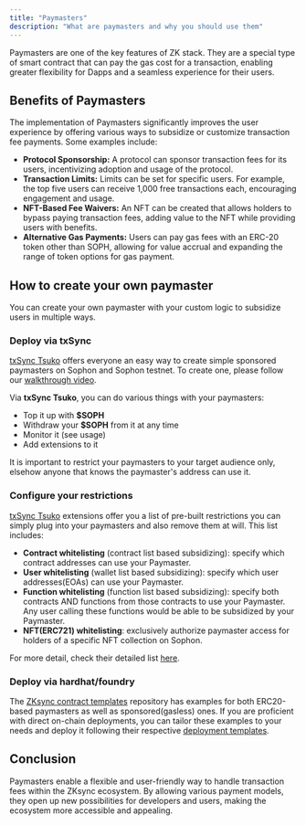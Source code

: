 ```yaml
---
title: "Paymasters"
description: "What are paymasters and why you should use them"
---
```


Paymasters are one of the key features of ZK stack. They are a special type of smart contract that can pay the gas cost for a transaction, enabling greater flexibility for Dapps and a seamless experience for their users.

## Benefits of Paymasters

The implementation of Paymasters significantly improves the user experience by offering various ways to subsidize or customize transaction fee payments. Some examples include:

- **Protocol Sponsorship:** A protocol can sponsor transaction fees for its users, incentivizing adoption and usage of the protocol.
- **Transaction Limits:** Limits can be set for specific users. For example, the top five users can receive 1,000 free transactions each, encouraging engagement and usage.
- **NFT-Based Fee Waivers:** An NFT can be created that allows holders to bypass paying transaction fees, adding value to the NFT while providing users with benefits.
- **Alternative Gas Payments:** Users can pay gas fees with an ERC-20 token other than SOPH, allowing for value accrual and expanding the range of token options for gas payment.

## How to create your own paymaster

You can create your own paymaster with your custom logic to subsidize users in multiple ways.

### Deploy via txSync

[txSync Tsuko](https://app.txsync.io/tsuko) offers everyone an easy way to create simple sponsored paymasters on Sophon and Sophon testnet. To create one, please follow our [walkthrough video](https://www.loom.com/share/bf5d2d2d774646eaa2aed3c71a822263?sid=7ba4d65f-465b-442e-b22a-30f52d75997d).

Via **txSync Tsuko**, you can do various things with your paymasters:

- Top it up with **$SOPH**
- Withdraw your **$SOPH** from it at any time
- Monitor it (see usage)
- Add extensions to it

<Tip>
  It is important to restrict your paymasters to your target audience only, elsehow anyone that knows the paymaster's address can use it.
</Tip>

### Configure your restrictions

[txSync Tsuko](https://app.txsync.io/tsuko) extensions offer you a list of pre-built restrictions you can simply plug into your paymasters and also remove them at will. This list includes:

- **Contract whitelisting** (contract list based subsidizing): specify which contract addresses can use your Paymaster.
- **User whitelisting** (wallet list based subsidizing): specify which user addresses(EOAs) can use your Paymaster.
- **Function whitelisting** (function list based subsidizing): specify both contracts AND functions from those contracts to use your Paymaster. Any user calling these functions would be able to be subsidized by your Paymaster.
- **NFT(ERC721) whitelisting**: exclusively authorize paymaster access for holders of a specific NFT collection on Sophon.

For more detail, check their detailed list [here](https://app.txsync.io/tsuko/restriction-catalog).

### Deploy via hardhat/foundry

The [ZKsync contract templates](https://github.com/matter-labs/zksync-contract-templates/tree/main/templates/101/contracts/4-paymaster) repository has examples for both ERC20-based paymasters as well as sponsored(gasless) ones. If you are proficient with direct on-chain deployments, you can tailor these examples to your needs and deploy it following their respective [deployment templates](https://github.com/matter-labs/zksync-contract-templates/blob/main/templates/101/deploy/4-paymaster/gasless/deploy.ts).

## Conclusion

Paymasters enable a flexible and user-friendly way to handle transaction fees within the ZKsync ecosystem. By allowing various payment models, they open up new possibilities for developers and users, making the ecosystem more accessible and appealing.
